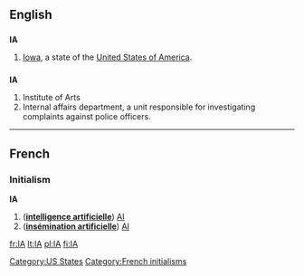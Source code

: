 {{also|ia|-ia|ía|iå|i-a|-ía}}
==English==

==={{abbreviation}}===
'''IA'''

# [[Iowa]], a state of the [[United States of America]].

==={{initialism}}===
'''IA'''

# Institute of Arts
# Internal affairs department, a unit responsible for investigating complaints against police officers.

[[Category:US States]]

----

==French==
===Initialism===
'''IA''' {{f}}

# ('''[[intelligence artificielle]]''') [[AI]]
# ('''[[insémination artificielle]]''') [[AI]]

[[Category:French initialisms]]

[[fr:IA]]
[[lt:IA]]
[[pl:IA]]
[[fi:IA]]